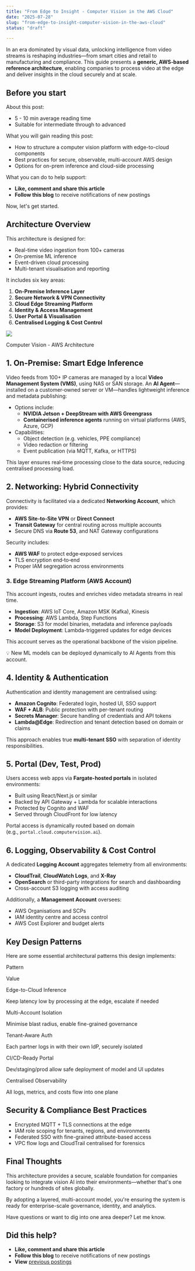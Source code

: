 ```yaml
---
title: "From Edge to Insight - Computer Vision in the AWS Cloud"
date: "2025-07-28"
slug: "from-edge-to-insight-computer-vision-in-the-aws-cloud"
status: "draft"

---
```


In an era dominated by visual data, unlocking intelligence from video streams is reshaping industries—from smart cities and retail to manufacturing and compliance. This guide presents a **generic, AWS‑based reference architecture**, enabling companies to process video at the edge and deliver insights in the cloud securely and at scale.

## Before you start

About this post:

*   5 - 10 min average reading time
*   Suitable for intermediate through to advanced

What you will gain reading this post:

*   How to structure a computer vision platform with edge-to-cloud components
*   Best practices for secure, observable, multi-account AWS design
*   Options for on-prem inference and cloud-side processing

What you can do to help support:

*   **Like, comment and share this article**
*   **Follow this blog** to receive notifications of new postings

Now, let's get started.

## **Architecture Overview**

This architecture is designed for:

*   Real-time video ingestion from 100+ cameras
*   On-premise ML inference
*   Event-driven cloud processing
*   Multi-tenant visualisation and reporting

It includes six key areas:

1.  **On-Premise Inference Layer**
2.  **Secure Network & VPN Connectivity**
3.  **Cloud Edge Streaming Platform**
4.  **Identity & Access Management**
5.  **User Portal & Visualisation**
6.  **Centralised Logging & Cost Control**

![](https://robertleggett.blog/wp-content/uploads/2025/07/image-1024x501.png)

Computer Vision - AWS Architecture

## **1\. On-Premise: Smart Edge Inference**

Video feeds from 100+ IP cameras are managed by a local **Video Management System (VMS)**, using NAS or SAN storage. An **AI Agent**—installed on a customer‑owned server or VM—handles lightweight inference and metadata publishing:

*   Options include:
    *   **NVIDIA Jetson + DeepStream with AWS Greengrass**
    *   **Containerised inference agents** running on virtual platforms (AWS, Azure, GCP)
*   Capabilities:
    *   Object detection (e.g. vehicles, PPE compliance)
    *   Video redaction or filtering
    *   Event publication (via MQTT, Kafka, or HTTPS)

This layer ensures real‑time processing close to the data source, reducing centralised processing load.

## **2\. Networking: Hybrid Connectivity**

Connectivity is facilitated via a dedicated **Networking Account**, which provides:

*   **AWS Site‑to‑Site VPN** or **Direct Connect**
*   **Transit Gateway** for central routing across multiple accounts
*   Secure DNS via **Route 53**, and NAT Gateway configurations

Security includes:

*   **AWS WAF** to protect edge‑exposed services
*   TLS encryption end‑to‑end
*   Proper IAM segregation across environments

### **3\. Edge Streaming Platform (AWS Account)**

This account ingests, routes and enriches video metadata streams in real time.

*   **Ingestion**: AWS IoT Core, Amazon MSK (Kafka), Kinesis
*   **Processing**: AWS Lambda, Step Functions
*   **Storage**: S3 for model binaries, metadata and inference payloads
*   **Model Deployment**: Lambda-triggered updates for edge devices

This account serves as the operational backbone of the vision pipeline.

💡 New ML models can be deployed dynamically to AI Agents from this account.

## **4\. Identity & Authentication**

Authentication and identity management are centralised using:

*   **Amazon Cognito**: Federated login, hosted UI, SSO support
*   **WAF + ALB**: Public protection with per-tenant routing
*   **Secrets Manager**: Secure handling of credentials and API tokens
*   **Lambda@Edge**: Redirection and tenant detection based on domain or claims

This approach enables true **multi-tenant SSO** with separation of identity responsibilities.

## **5\. Portal (Dev, Test, Prod)**

Users access web apps via **Fargate-hosted portals** in isolated environments:

*   Built using React/Next.js or similar
*   Backed by API Gateway + Lambda for scalable interactions
*   Protected by Cognito and WAF
*   Served through CloudFront for low latency

Portal access is dynamically routed based on domain (e.g., `portal.cloud.computervision.ai`).

## **6\. Logging, Observability & Cost Control**

A dedicated **Logging Account** aggregates telemetry from all environments:

*   **CloudTrail**, **CloudWatch Logs**, and **X-Ray**
*   **OpenSearch** or third-party integrations for search and dashboarding
*   Cross-account S3 logging with access auditing

Additionally, a **Management Account** oversees:

*   AWS Organisations and SCPs
*   IAM identity centre and access control
*   AWS Cost Explorer and budget alerts

## **Key Design Patterns**

Here are some essential architectural patterns this design implements:

Pattern

Value

Edge-to-Cloud Inference

Keep latency low by processing at the edge, escalate if needed

Multi-Account Isolation

Minimise blast radius, enable fine-grained governance

Tenant-Aware Auth

Each partner logs in with their own IdP, securely isolated

CI/CD-Ready Portal

Dev/staging/prod allow safe deployment of model and UI updates

Centralised Observability

All logs, metrics, and costs flow into one plane

## **Security & Compliance Best Practices**

*   Encrypted MQTT + TLS connections at the edge
*   IAM role scoping for tenants, regions, and environments
*   Federated SSO with fine-grained attribute-based access
*   VPC flow logs and CloudTrail centralised for forensics

## **Final Thoughts**

This architecture provides a secure, scalable foundation for companies looking to integrate vision AI into their environments—whether that's one factory or hundreds of sites globally.

By adopting a layered, multi-account model, you're ensuring the system is ready for enterprise-scale governance, identity, and analytics.

Have questions or want to dig into one area deeper? Let me know.

## Did this help?

*   **Like, comment and share this article**
*   **Follow this blog** to receive notifications of new postings
*   **View** [previous postings](https://robertleggett.blog/)
